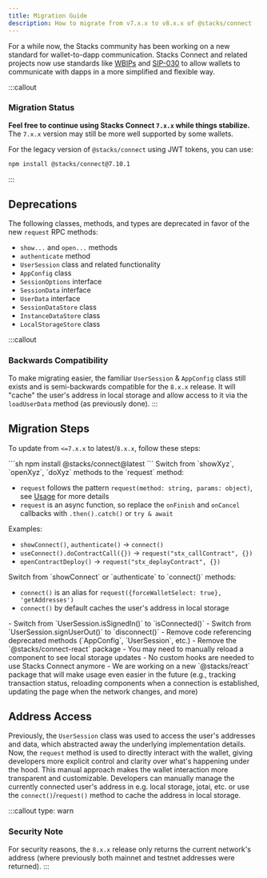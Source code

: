 ```yaml
---
title: Migration Guide
description: How to migrate from v7.x.x to v8.x.x of @stacks/connect
---
```




For a while now, the Stacks community has been working on a new standard for wallet-to-dapp communication.
Stacks Connect and related projects now use standards like [WBIPs](https://wbips.netlify.app/) and [SIP-030](https://github.com/janniks/sips/blob/main/sips/sip-030/sip-030-wallet-interface.md) to allow wallets to communicate with dapps in a more simplified and flexible way.

:::callout
### Migration Status
**Feel free to continue using Stacks Connect `7.x.x` while things stabilize.**
The `7.x.x` version may still be more well supported by some wallets.

For the legacy version of `@stacks/connect` using JWT tokens, you can use:

```sh
npm install @stacks/connect@7.10.1
```
:::

## Deprecations

The following classes, methods, and types are deprecated in favor of the new `request` RPC methods:

- `show...` and `open...` methods
- `authenticate` method
- `UserSession` class and related functionality
- `AppConfig` class
- `SessionOptions` interface
- `SessionData` interface
- `UserData` interface
- `SessionDataStore` class
- `InstanceDataStore` class
- `LocalStorageStore` class

:::callout
### Backwards Compatibility
To make migrating easier, the familiar `UserSession` & `AppConfig` class still exists and is semi-backwards compatible for the `8.x.x` release.
It will "cache" the user's address in local storage and allow access to it via the `loadUserData` method (as previously done).
:::

## Migration Steps

To update from `<=7.x.x` to latest/`8.x.x`, follow these steps:

<Steps>
  <Step title="Update your @stacks/connect version">
  ```sh
  npm install @stacks/connect@latest
  ```
  </Step>

  <Step title="Replace Legacy Methods with request">
  Switch from `showXyz`, `openXyz`, `doXyz` methods to the `request` method:

  - `request` follows the pattern `request(method: string, params: object)`, see [Usage](#usage) for more details
  - `request` is an async function, so replace the `onFinish` and `onCancel` callbacks with `.then().catch()` or `try & await`

  Examples:
  - `showConnect()`, `authenticate()` → `connect()`
  - `useConnect().doContractCall({})` → `request("stx_callContract", {})`
  - `openContractDeploy()` → `request("stx_deployContract", {})`
  </Step>

  <Step title="Use Connect Instead of ShowConnect/Authenticate">
  Switch from `showConnect` or `authenticate` to `connect()` methods:

  - `connect()` is an alias for `request({forceWalletSelect: true}, 'getAddresses')`
  - `connect()` by default caches the user's address in local storage
  </Step>

  <Step title="Update Authentication State Management">
  - Switch from `UserSession.isSignedIn()` to `isConnected()`
  - Switch from `UserSession.signUserOut()` to `disconnect()`
  </Step>

  <Step title="Remove Legacy Code">
  - Remove code referencing deprecated methods (`AppConfig`, `UserSession`, etc.)
  - Remove the `@stacks/connect-react` package
    - You may need to manually reload a component to see local storage updates
    - No custom hooks are needed to use Stacks Connect anymore
    - We are working on a new `@stacks/react` package that will make usage even easier in the future (e.g., tracking transaction status, reloading components when a connection is established, updating the page when the network changes, and more)
  </Step>
</Steps>

## Address Access

Previously, the `UserSession` class was used to access the user's addresses and data, which abstracted away the underlying implementation details.
Now, the `request` method is used to directly interact with the wallet, giving developers more explicit control and clarity over what's happening under the hood.
This manual approach makes the wallet interaction more transparent and customizable.
Developers can manually manage the currently connected user's address in e.g. local storage, jotai, etc. or use the `connect()`/`request()` method to cache the address in local storage.

:::callout
type: warn
### Security Note
For security reasons, the `8.x.x` release only returns the current network's address (where previously both mainnet and testnet addresses were returned).
:::
